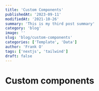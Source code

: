 ```yaml
---
title: 'Custom Components'
publishedAt: '2023-09-11'
modifiedAt: '2021-10-26'
summary: 'This is my third post summary'
category: 'blog'
image: ''
slug: 'blog/custom-components'
categories: ['Template', 'Data']
author: 'Frank O'
tags: ['nextjs', 'tailwind']
draft: false
---
```


# Custom components

<ProductCard
  title="Amazon Basics Height-Adjustable Gaming Desk"
  price="$156.68"
  imgsrc="https://m.media-amazon.com/images/I/61kAyJ1BaBS._AC_SL1500_.jpg"
  url="https://www.amazon.com/Amazon-Basics-Height-Adjustable-Gaming-Monitor/dp/B08FJCHQ7V?keywords=adjustable%2BGaming%2BDesk&qid=1637327269&qsid=137-6306558-8614467&s=home-garden&sr=1-12&sres=B07J5YCNHW%2CB08F7FCFY1%2CB091YNDVGG%2CB089GM7CW1%2CB072MLNQXK%2CB088R9F4G5%2CB0892Z27D8%2CB08V14292V%2CB08FJCHQ7V%2CB094MW294G%2CB07JFFZGC4%2CB08S3X7SYQ%2CB08P58TY9D%2CB08BJ2XHY9%2CB09LM3CZF6%2CB079MGVDFY%2CB092V84BZM%2CB0834SSM1M%2CB08V53MTWW%2CB08668Y49C&srpt=DESK&th=1&linkCode=ll1&tag=standingify-20&linkId=530887a4b3e2d0e4a249c03495277259&language=en_US&ref_=as_li_ss_tl"
/>
